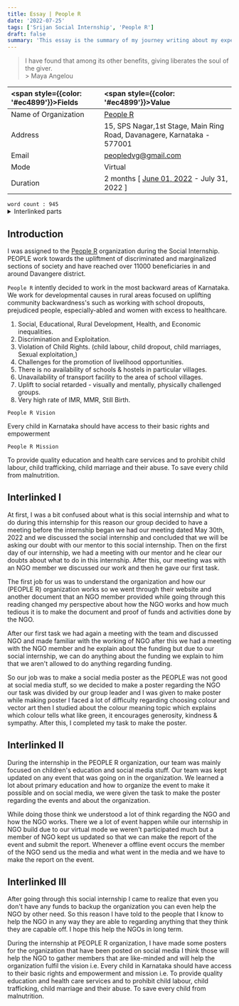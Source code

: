 ```yaml
---
title: Essay | People R
date: '2022-07-25'
tags: ['Srijan Social Internship', 'People R']
draft: false
summary: 'This essay is the summary of my journey writing about my experience in Srijan Social Internship [People R Organization].'
---
```


<blockquote className="mb-12">
  <span style={{ color: '#14a973', fontStyle: 'normal' }}>
    I have found that among its other benefits, giving liberates the soul of the giver.
  </span>
  <div className="text-[#737789] dark:text-[#d4d4d4]">> Maya Angelou</div>
</blockquote>

| <span style={{color: '#ec4899'}}>Fields</span> | <span style={{color: '#ec4899'}}>Value</span>                                                          |
| :--------------------------------------------- | :----------------------------------------------------------------------------------------------------- |
| Name of Organization                           | [People R](https://people.1ngo.in/#Home)                                                               |
| Address                                        | 15, SPS Nagar,1st Stage, Main Ring Road, Davanagere, Karnataka - 577001                                |
| Email                                          | peopledvg@gmail.com                                                                                    |
| Mode                                           | Virtual                                                                                                |
| Duration                                       | 2 months [ [June 01, 2022](https://atiq-urrehaman.vercel.app/blog/july-22/first-day) - July 31, 2022 ] |

<div className="mb-2 flex w-full justify-end">
  <code>word count : 945</code>
</div>

<details className="mb-12">
<summary style={{color: '#ec4899', cursor: 'pointer'}}>Interlinked parts</summary>

<code>a)</code> How has the course changed you and your perspectives? What are some of the highlights
of your internship- the people you met, the stories you heard and the practical experiences you had?
What are some of the challenges you faced and overcome?

<code>b)</code> Your understanding of the focus area of your internship (For instance health, primary
education, environment, sustainability etc). In this part you will share what have you understood and
how?

<code>c)</code> How do you see yourself making a difference, immediately and in the long term

</details>

## Introduction

I was assigned to the [People R](https://people.1ngo.in/#Home) organization during the Social Internship. PEOPLE work towards the upliftment of discriminated and marginalized sections of society and have reached over 11000 beneficiaries in and around Davangere district.

`People R` intently decided to work in the most backward areas of Karnataka. We work for developmental causes in rural areas focused on uplifting community backwardness's such as working with school dropouts, prejudiced people, especially-abled and women with excess to healthcare.

1. Social, Educational, Rural Development, Health, and Economic inequalities.
2. Discrimination and Exploitation.
3. Violation of Child Rights. (child labour, child dropout, child marriages, Sexual exploitation,)
4. Challenges for the promotion of livelihood opportunities.
5. There is no availability of schools & hostels in particular villages.
6. Unavailability of transport facility to the area of school villages.
7. Uplift to social retarded - visually and mentally, physically challenged groups.
8. Very high rate of IMR, MMR, Still Birth.

`People R Vision`

Every child in Karnataka should have access to their basic rights and empowerment

`People R Mission`

To provide quality education and health care services and to prohibit child labour, child trafficking, child marriage and their abuse. To save every child from malnutrition.

## Interlinked I

At first, I was a bit confused about what is this social internship and what to do during this internship for this reason our group decided to have a meeting before the internship began we had our meeting dated May 30th, 2022 and we discussed the social internship and concluded that we will be asking our doubt with our mentor to this social internship. Then on the first day of our internship, we had a meeting with our mentor and he clear our doubts about what to do in this internship. After this, our meeting was with an NGO member we discussed our work and then he gave our first task.

The first job for us was to understand the organization and how our (PEOPLE R) organization works so we went through their website and another document that an NGO member provided while going through this reading changed my perspective about how the NGO works and how much tedious it is to make the document and proof of funds and activities done by the NGO.

After our first task we had again a meeting with the team and discussed NGO and made familiar with the working of NGO after this we had a meeting with the NGO member and he explain about the funding but due to our social internship, we can do anything about the funding we explain to him that we aren't allowed to do anything regarding funding.

So our job was to make a social media poster as the PEOPLE was not good at social media stuff, so we decided to make a poster regarding the NGO our task was divided by our group leader and I was given to make poster while making poster I faced a lot of difficulty regarding choosing colour and vector art then I studied about the colour meaning topic which explains which colour tells what like green, it encourages generosity, kindness & sympathy. After this, I completed my task to make the poster.

## Interlinked II

During the internship in the PEOPLE R organization, our team was mainly focused on children's education and social media stuff. Our team was kept updated on any event that was going on in the organization. We learned a lot about primary education and how to organize the event to make it possible and on social media, we were given the task to make the poster regarding the events and about the organization.

While doing those think we understood a lot of think regarding the NGO and how the NGO works. There we a lot of event happen while our internship in NGO build due to our virtual mode we weren't participated much but a member of NGO kept us updated so that we can make the report of the event and submit the report. Whenever a offline event occurs the member of the NGO send us the media and what went in the media and we have to make the report on the event.

## Interlinked III

After going through this social internship I came to realize that even you don't have any funds to backup the organization you can even help the NGO by other need. So this reason I have told to the people that I know to help the NGO in any way they are able to regarding anything that they think they are capable off. I hope this help the NGOs in long term.

During the internship at PEOPLE R organization, I have made some posters for the organization that have been posted on social media I think those will help the NGO to gather members that are like-minded and will help the organization fulfil the vision i.e. Every child in Karnataka should have access to their basic rights and empowerment and mission i.e. To provide quality education and health care services and to prohibit child labour, child trafficking, child marriage and their abuse. To save every child from malnutrition.
